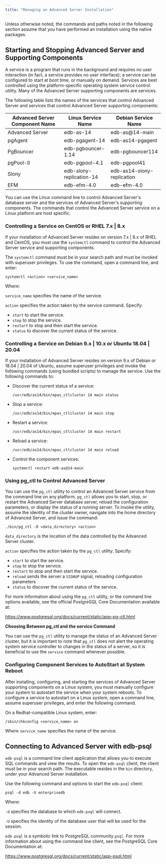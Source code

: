 ```yaml
---
title: "Managing an Advanced Server Installation"
---
```


<div id="managing_an_advanced_server_installation" class="registered_link"></div>

Unless otherwise noted, the commands and paths noted in the following section assume that you have performed an installation using the native packages.

## Starting and Stopping Advanced Server and Supporting Components

A service is a program that runs in the background and requires no user interaction (in fact, a service provides no user interface); a service can be configured to start at boot time, or manually on demand. Services are best controlled using the platform-specific operating system service control utility. Many of the Advanced Server supporting components are services.

The following table lists the names of the services that control Advanced Server and services that control Advanced Server supporting components:

| Advanced Server Component Name | Linux Service Name       | Debian Service Name                     |
| ------------------------------ | ------------------------ | --------------------------------------- |
| Advanced Server                | edb-as-14                | edb-as@14-main                          |
| pgAgent                        | edb-pgagent-14           | edb-as14-pgagent                        |
| PgBouncer                      | edb-pgbouncer-1.14       | edb-pgbouncer114                        |
| pgPool-II                      | edb-pgpool-4.1           | edb-pgpool41                            |
| Slony                          | edb-slony-replication-14 | edb-as14-slony-replication              |
| EFM                            | edb-efm-4.0              | edb-efm-4.0                             |

You can use the Linux command line to control Advanced Server's database server and the services of Advanced Server's supporting components. The commands that control the Advanced Server service on a Linux platform are host specific.

### Controlling a Service on CentOS or RHEL 7.x | 8.x

If your installation of Advanced Server resides on version 7.x | 8.x of RHEL and CentOS, you must use the `systemctl` command to control the Advanced Server service and supporting components.

The `systemctl` command must be in your search path and must be invoked with superuser privileges. To use the command, open a command line, and enter:

```text
systemctl <action> <service_name>
```

Where:

`service_name` specifies the name of the service.

`action` specifies the action taken by the service command. Specify:

-   `start` to start the service.
-   `stop` to stop the service.
-   `restart` to stop and then start the service.
-   `status` to discover the current status of the service.

### Controlling a Service on Debian 9.x | 10.x or Ubuntu 18.04 | 20.04

If your installation of Advanced Server resides on version 9.x of Debian or 18.04 | 20.04 of Ubuntu, assume superuser privileges and invoke the following commands (using bundled scripts) to manage the service. Use the following commands to:

-   Discover the current status of a service:

    ```text
    /usr/edb/as14/bin/epas_ctlcluster 14 main status
    ```

-   Stop a service:

    ```text
    /usr/edb/as14/bin/epas_ctlcluster 14 main stop
    ```

-   Restart a service:

    ```text
    /usr/edb/as14/bin/epas_ctlcluster 14 main restart
    ```

-   Reload a service:

    ```text
    /usr/edb/as14/bin/epas_ctlcluster 14 main reload
    ```

-   Control the component services:

    ```text
    systemctl restart edb-as@14-main
    ```

### Using pg_ctl to Control Advanced Server

You can use the `pg_ctl` utility to control an Advanced Server service from the command line on any platform. `pg_ctl` allows you to start, stop, or restart the Advanced Server database server, reload the configuration parameters, or display the status of a running server. To invoke the utility, assume the identity of the cluster owner, navigate into the home directory of Advanced Server, and issue the command:

```text
./bin/pg_ctl -D <data_directory> <action>
```

`data_directory` is the location of the data controlled by the Advanced Server cluster.

`action` specifies the action taken by the `pg_ctl` utility. Specify:

-   `start` to start the service.
-   `stop` to stop the service.
-   `restart` to stop and then start the service.
-   `reload` sends the server a `SIGHUP` signal, reloading configuration parameters
-   `status` to discover the current status of the service.

For more information about using the `pg_ctl` utility, or the command line options available, see the official PostgreSQL Core Documentation available at:

<https://www.postgresql.org/docs/current/static/app-pg-ctl.html>

**Choosing Between pg_ctl and the service Command**

You can use the `pg_ctl` utility to manage the status of an Advanced Server cluster, but it is important to note that `pg_ctl` does not alert the operating system service controller to changes in the status of a server, so it is beneficial to use the `service` command whenever possible.

### Configuring Component Services to AutoStart at System Reboot

After installing, configuring, and starting the services of Advanced Server supporting components on a Linux system, you must manually configure your system to autostart the service when your system reboots. To configure a service to autostart on a Linux system, open a command line, assume superuser privileges, and enter the following command.

On a Redhat-compatible Linux system, enter:

```text
/sbin/chkconfig <service_name> on
```

Where `service_name` specifies the name of the service.

## Connecting to Advanced Server with edb-psql

`edb-psql` is a command line client application that allows you to execute SQL commands and view the results. To open the `edb-psql` client, the client must be in your search path. The executable resides in the `bin` directory, under your Advanced Server installation.

Use the following command and options to start the `edb-psql` client:

```text
psql -d edb -U enterprisedb
```

Where:

`-d` specifies the database to which `edb-psql` will connect.

`-U` specifies the identity of the database user that will be used for the session.

`edb-psql` is a symbolic link to PostgreSQL community `psql`. For more information about using the command line client, see the PostgreSQL Core Documentation at:

<https://www.postgresql.org/docs/current/static/app-psql.html>
